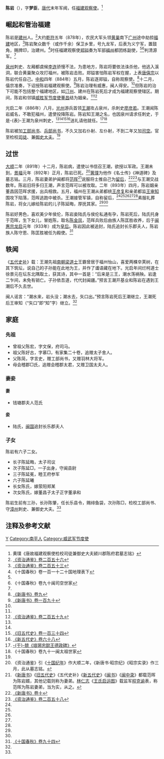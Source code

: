 {{noteTA
|T=zh-hans:陈岩; zh-hant:陳巖;
|1=zh-hans:陈岩; zh-hant:陳巖;
}}
'''陈岩'''（{{bd|849年||892年|3月1日|catIdx=C}}），字'''梦臣'''，[[唐代|唐代]]末年军阀，任[[福建观察使|福建观察使]]。<ref name=CY>黄璞《唐故福建观察使检校司徒兼御史大夫颍川郡陈府君墓志铭》</ref>

== 崛起和管治福建 ==
陈岩是[[建州_(唐朝)|建州]]人。<ref name=ZZTJ256>[[:s:資治通鑑/卷256|《资治通鉴》卷二百五十六]]</ref>大约[[乾符|乾符]]五年（878年），农民大军头领[[黄巢|黄巢]]南下[[广州|广州]]途中劫掠[[福建|福建]]地区，<ref name=ZZTJ253>[[:s:資治通鑑/卷253|《资治通鉴》卷二百五十三]]</ref>陈岩聚众数千（或作千余）保卫乡里，号九龙军，后表为义宁军，置鼓角，赐牌印，治建州。<ref>《十国春秋》卷一百一十二十国地理表下</ref>时任福建观察使[[郑镒|郑镒]]奏为军部[[福州|福州]]都团练副使，<ref name=ZZTJ256/><ref name=SGCQ90>《十国春秋》卷九十闽司空世家</ref>判清源军。<ref name=CY/>

[[泉州_(景云)|泉州]]刺史、左厢都虞候[[李连|李连]]骄慢不法，为患地方，陈岩将要依法诛杀他，他逃入溪洞，联合黄巢聚众攻打福州，被陈岩击败。郑镒害怕陈岩军权在握，上表[[唐僖宗|唐僖宗]]以陈岩代任自己。[[中和_(唐朝)|中和]]四年（884年）五月，陈岩逐郑镒，自称观察使。<ref>[[:s:新唐书/卷9|《新唐书》卷九]]</ref>十二月，僖宗准奏，下诏授陈岩福建观察使。<ref name=NBT190>[[:s:新唐书/卷190|《新唐书》卷一百九十]]</ref>陈岩治理有威惠，闽人得安。<ref name=ZZTJ256/>但陈岩的治下可能不包括整个福建地区，如[[汀州|汀州]]、建州在陈岩死后才成为福建观察使辖区。期间，陈岩和邻镇[[鎮東軍節度使|威胜军节度使]][[董昌|董昌]]结为姻亲。<ref name=SGCQ90/><ref name=ZZTJ259>[[:s:資治通鑑/卷259|《资治通鉴》卷二百五十九]]</ref>

光启二年（886年）八月，[[光州|光州]]游兵首领[[王潮|王潮]]攻占泉州，杀刺史[[廖彦若|廖彦若]]。王潮闻陈岩威名，不敢犯福州，遣使投降陈岩。陈岩知王潮之名，也因泉州请求任刺史，于是-{表}-王潮为泉州刺史，<ref name=CY/><ref name=ZZTJ256/><ref name=HFD134>[[:s:旧五代史/卷134|《旧五代史》卷一百三十四]]</ref><ref name=NHFD68>[[:s:新五代史/卷68|《新五代史》卷六十八]]</ref>送礼请他就任。<ref name=WSZ>[[:s:琅琊忠懿王德政碑|-{于}-兢《琅琊忠懿王德政碑》]]</ref><ref name=SGCQ91>《十国春秋》卷九十一闽太祖世家</ref>

陈岩被加[[工部尚书|工部尚书]]、[[兵部尚书|兵部尚书]]，不久又加右仆射、左仆射，不到二年又加[[司空|司空]]。官至检校[[司徒|司徒]]、兼[[御史大夫|御史大夫]]。<ref name=CY/>

== 过世 ==
[[大顺_(唐朝)|大顺]]二年（891年）十二月，陈岩病，遣使以书信召王潮，欲授以军政。王潮未到，[[景福_(唐朝)|景福]]元年（892年）正月，陈岩已死。<ref>《资治通鉴》引《[[十国纪年|十国纪年]]》作大顺二年，《新唐书·昭宗纪》《昭宗实录》作三月，此从墓志铭。</ref>[[黄璞|黄璞]]为他作《名士传》《神道碑》及墓志铭。三月，陈岩妻弟护闽都将[[范晖|范晖]]<ref>《[[新唐书|新唐书]]》《[[旧五代史|旧五代史]]》《五代史补》《[[新五代史|新五代史]]》《[[闽书|闽书]]》《[[闽中录|闽中录]]》都载范晖为陈岩婿，其他记载则称为妻弟。[[林仁志|林仁志]]《[[王氏启运图|王氏启运图]]》载监军[[程克谕|程克谕]]表，称范晖为陈岩妻弟，当为实，从之。</ref>说服将士推自己为[[留后|留后]]，<ref>[[:s:新唐书/卷10|《新唐书》卷十]]</ref><ref name=ZZTJ258>[[:s:資治通鑑/卷258|《资治通鉴》卷二百五十八]]</ref>与王潮交战数年。陈岩旧将多归王潮，声言范晖可以被攻取。二年（893年）四月，陈岩姻亲董昌因范晖求援，出兵相救。五月，福州在王潮从弟都统[[王彦复|王彦复]]和亲弟都监[[王审知|王审知]]围攻下陷落，范晖逃跑中被杀。王潮接管军镇，自称留后，<ref name=NBT190/><ref name=HFD134/><ref name=NHFD68/><ref name=WSZ/><ref name=SGCQ91/>素服礼葬陈岩，将女儿嫁给陈岩的儿子陈延晦，厚抚其家。<ref name=SGCQ90/><ref name=ZZTJ259/>

陈岩好男色，喜欢美少年侯伦，陈岩妾陆氏与侯伦私通有孕，陈岩死后，陆氏托身于范晖，生下女儿，冒姓陈，取名[[陈金凤|陈金凤]]，范晖兵败后由族人陈匡胜收养，后于[[闽惠宗|闽惠宗]][[龙启|龙启]]元年（933年）成为[[皇后|皇后]]。陈岩因此被追封，陆氏追封长乐郡夫人，陈岩族人陈守恩、陈匡胜被任为殿使。<ref>[http://archive.org/stream/06075841.cn#page/n132/mode/2up 《十国春秋》卷九十四]</ref>

== 轶闻 ==
《[[五代史补|五代史补]]》载：王潮先祖[[南朝梁|南朝梁]][[道士|道士]]王霸曾居于福州怡山，喜爱两棵皁荚树，在其下筑坛，说自己的子孙能在此地为王，并作了谶语藏在地下。光启年间烂柯道士徐景元在坛东北隅取土，获其诗，其中一首是：“后来是三王，潮水荡祸殃。岩逢二乍间，未免有销亡。子孙依吾道，代代封闽疆。”预言王潮开基业和陈岩在遇到王潮后不久去世。

闽人谣言：“潮水来，岩头没；潮水去，矢口出。”预言陈岩死后王潮继立，王潮死后王审知（“矢口”即“知”字）继立。<ref name=SGCQ91/>

== 家庭 ==
=== 先祖 ===
*曾祖父陈宏，字文保，府司马。
*祖父陈好古，字慕□，有家集二十卷，追赠太子舍人。
*父陈简，字言史，赠工部尚书，又赠羽林大将军。
*母会稽郡□氏，追赠会稽郡太君，又赠卫国太夫人。

=== 妻妾 ===
==== 妻 ====
*钱塘郡夫人范氏

==== 妾 ====
*陆氏，[[闽国|闽国]]追封长乐郡夫人

=== 子女 ===
陈岩有六子二女。

*长子陈延晦，太子司议
*次子陈延□，一子出身，守闽县尉
*三子陈延冕，睦王府参军
*六子陈延曦
*长女陈氏，嫁荥阳郑某
*次女陈氏，嫁董昌子太子正字董承和

陈岩生前有三孙，长孙陈肇，任长乐县令，赐绯鱼袋，次孙陈□，检校工部尚书、守[[漳州_(古代)|漳州]]刺史、兼御史大夫。<ref name=CY/>

== 注释及参考文献 ==
{{reflist|2}}

{{DEFAULTSORT:C}}
[[Category:陈姓|Y]]
[[Category:南平人|Category:南平人]]
[[Category:威武军节度使|Category:威武军节度使]]